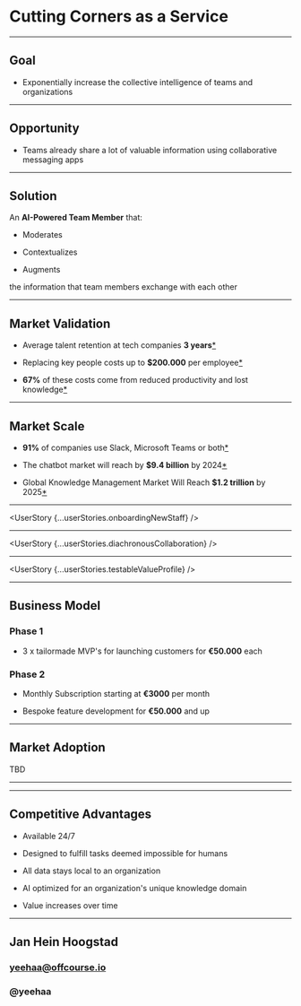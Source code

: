 
<Cover>

# Cutting Corners as a Service

</Cover>

---

<Bullets>

## Goal

+ Exponentially increase the collective intelligence of teams and organizations

</Bullets>

---

<Bullets>

## Opportunity

+ Teams already share a lot of valuable information using collaborative
messaging apps

</Bullets>

---

<Bullets>

## Solution

An **AI-Powered Team Member** that:

+ Moderates

+ Contextualizes

+ Augments

the information that team members exchange with each other

</Bullets>

---

<Bullets>

## Market Validation

+ Average talent retention at tech companies **3 years**[*](https://business.linkedin.com/talent-solutions/blog/trends-and-research/2018/the-3-industries-with-the-highest-turnover-rates)

+ Replacing key people costs up to **$200.000** per employee[*](https://www.businessknowhow.com/manage/loveem/numbers.htm)

+ **67%** of these costs come from reduced productivity and lost knowledge[*](https://www.shrm.org/hr-today/news/all-things-work/pages/to-have-and-to-hold.aspx)
  
</Bullets>

---

<Bullets>

## Market Scale

+ **91%** of companies use Slack, Microsoft Teams or
both[*](https://www.computerworld.com/article/3403675/slack-or-teams-many-businesses-opt-for-both.html#:~:text=Mio%20polled%20200%20IT%20decision,hundreds%20of%20thousands%20of%20employees.&text=The%20company%20found%20that%2091,66%25%20of%20the%20organizations%20surveyed)

+ The chatbot market will reach by **$9.4
billion** by 2024[*](https://www.businessinsider.com/chatbot-market-stats-trends?r=DE&IR=T)

+ Global Knowledge Management Market Will Reach **$1.2 trillion** by 2025[*](https://www.globenewswire.com/news-release/2018/05/11/1501037/0/en/Global-Knowledge-Management-Market-Will-Reach-USD-1-232-000-million-by-2025-Zion-Market-Research.html)

</Bullets>

---

<UserStory {...userStories.onboardingNewStaff} />

---

<UserStory {...userStories.diachronousCollaboration} />


---

<UserStory {...userStories.testableValueProfile} />


---

<Bullets>

## Business Model

### Phase 1

+ 3 x tailormade MVP's for launching customers for **€50.000** each



### Phase 2 

+ Monthly Subscription starting at **€3000** per month

+ Bespoke feature development for **€50.000** and up

</Bullets>


---

<Bullets>

## Market Adoption

TBD


</Bullets>

---

<CompetitiveAnalysis data={competitiveAnalysis} />

---

<Bullets>

## Competitive Advantages

- Available 24/7

- Designed to fulfill tasks deemed impossible for humans

- All data stays local to an organization

- AI optimized for an organization's unique knowledge domain

- Value increases over time

</Bullets>

---

<Bullets>

## Jan Hein Hoogstad
### yeehaa@offcourse.io
### @yeehaa

</Bullets>
